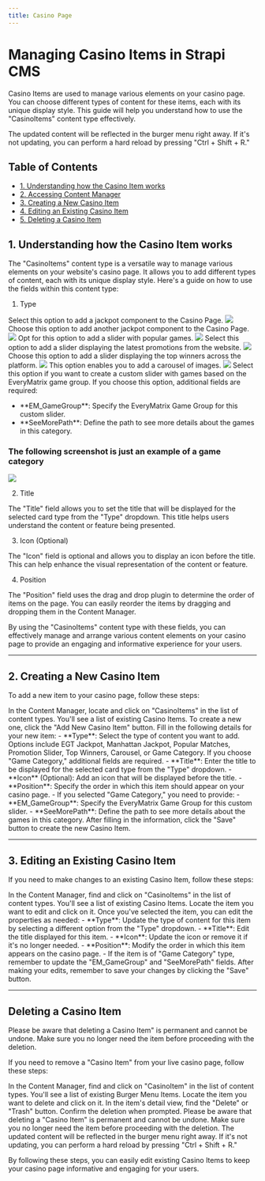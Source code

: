 ```yaml
---
title: Casino Page
---
```

# Managing Casino Items in Strapi CMS

Casino Items are used to manage various elements on your casino page. You can choose different types of content for these items, each with its unique display style. This guide will help you understand how to use the "CasinoItems" content type effectively.


<Tip>
  The updated content will be reflected in the burger menu right away. If it's not updating, you can perform a hard reload by pressing "Ctrl + Shift + R."
</Tip>

## Table of Contents

- [1. Understanding how the Casino Item works](#understanding-how-the-casino-items-works)
- [2. Accessing Content Manager](#accessing-content-manager)
- [3. Creating a New Casino Item](#creating-a-new-casino-item)
- [4. Editing an Existing Casino Item](#editing-an-existing-casino-item)
- [5. Deleting a Casino Item](#deleting-a-casino-item)

## 1. Understanding how the Casino Item works

The "CasinoItems" content type is a versatile way to manage various elements on your website's casino page. It allows you to add different types of content, each with its unique display style. Here's a guide on how to use the fields within this content type:

1. Type

<AccordionGroup>
  <Accordion title="EGT Jackpot">
    Select this option to add a jackpot component to the Casino Page.
    <Frame>
      <img src="/images/content-types/htmlitems/egtjackpot.png" style={{ borderRadius: '0.5rem' }} />
    </Frame>
  </Accordion>
  
  <Accordion title="Manhattan Jackpot">
    Choose this option to add another jackpot component to the Casino Page.
    <Frame>
      <img src="/images/content-types/htmlitems/manhattanjackpot.png" style={{ borderRadius: '0.5rem' }} />
    </Frame>
  </Accordion>
  
  <Accordion title="Popular Matches">
    Opt for this option to add a slider with popular games.
    <Frame>
      <img src="/images/content-types/htmlitems/popularmatches.png" style={{ borderRadius: '0.5rem' }} />
    </Frame>
  </Accordion>
  
  <Accordion title="Promotion Slider">
    Select this option to add a slider displaying the latest promotions from the website.
    <Frame>
      <img src="/images/content-types/htmlitems/promotions.png" style={{ borderRadius: '0.5rem' }} />
    </Frame>
  </Accordion>
  
  <Accordion title="Top Winners">
    Choose this option to add a slider displaying the top winners across the platform.
    <Frame>
      <img src="/images/content-types/htmlitems/topwinners.png" style={{ borderRadius: '0.5rem' }} />
    </Frame>
  </Accordion>
  
  <Accordion title="Carousel">
    This option enables you to add a carousel of images.
    <Frame>
      <img src="/images/content-types/htmlitems/carousel.png" style={{ borderRadius: '0.5rem' }} />
    </Frame>
  </Accordion>
  
  <Accordion title="Game Category">
    Select this option if you want to create a custom slider with games based on the EveryMatrix game group. If you choose this option, additional fields are required:
    <ul>
      <li>**EM_GameGroup**: Specify the EveryMatrix Game Group for this custom slider.</li>
      <li>**SeeMorePath**: Define the path to see more details about the games in this category.</li>
    </ul>
    <h3>The following screenshot is just an example of a game category</h3>
    <Frame>
      <img src="/images/content-types/htmlitems/gamecategory.png" style={{ borderRadius: '0.5rem' }} />
    </Frame>
  </Accordion>
</AccordionGroup>


2. Title

The "Title" field allows you to set the title that will be displayed for the selected card type from the "Type" dropdown. This title helps users understand the content or feature being presented.

3. Icon (Optional)

The "Icon" field is optional and allows you to display an icon before the title. This can help enhance the visual representation of the content or feature.

4. Position

The "Position" field uses the drag and drop plugin to determine the order of items on the page. You can easily reorder the items by dragging and dropping them in the Content Manager.

By using the "CasinoItems" content type with these fields, you can effectively manage and arrange various content elements on your casino page to provide an engaging and informative experience for your users.


---

## 2. Creating a New Casino Item

To add a new item to your casino page, follow these steps:

<Steps>
  <Step title="Access Content Manager">
    In the Content Manager, locate and click on "CasinoItems" in the list of content types.
  </Step>
  <Step title="Create a New Casino Item">
    You'll see a list of existing Casino Items. To create a new one, click the "Add New Casino Item" button.
  </Step>
  <Step title="Fill in Details">
    Fill in the following details for your new item:
    - **Type**: Select the type of content you want to add. Options include EGT Jackpot, Manhattan Jackpot, Popular Matches, Promotion Slider, Top Winners, Carousel, or Game Category. If you choose "Game Category," additional fields are required.
    - **Title**: Enter the title to be displayed for the selected card type from the "Type" dropdown.
    - **Icon** (Optional): Add an icon that will be displayed before the title.
    - **Position**: Specify the order in which this item should appear on your casino page.
    - If you selected "Game Category," you need to provide:
      - **EM_GameGroup**: Specify the EveryMatrix Game Group for this custom slider.
      - **SeeMorePath**: Define the path to see more details about the games in this category.
  </Step>
  <Step title="Save Your Casino Item">
    After filling in the information, click the "Save" button to create the new Casino Item.
  </Step>
</Steps>


---

## 3. Editing an Existing Casino Item

If you need to make changes to an existing Casino Item, follow these steps:

<Steps>
  <Step title="Access Content Manager">
    In the Content Manager, find and click on "CasinoItems" in the list of content types.
  </Step>
  <Step title="Select Item to Edit">
    You'll see a list of existing Casino Items. Locate the item you want to edit and click on it.
  </Step>
  <Step title="Edit Item Properties">
    Once you've selected the item, you can edit the properties as needed:
    - **Type**: Update the type of content for this item by selecting a different option from the "Type" dropdown.
    - **Title**: Edit the title displayed for this item.
    - **Icon**: Update the icon or remove it if it's no longer needed.
    - **Position**: Modify the order in which this item appears on the casino page.
    - If the item is of "Game Category" type, remember to update the "EM_GameGroup" and "SeeMorePath" fields.
  </Step>
  <Step title="Save Your Edits">
    After making your edits, remember to save your changes by clicking the "Save" button.
  </Step>
</Steps>

---


## Deleting a  Casino Item
<Warning>
  Please be aware that deleting a Casino Item" is permanent and cannot be undone. Make sure you no longer need the item before proceeding with the deletion.
</Warning>

If you need to remove a "Casino Item" from your  live casino page, follow these steps:

<Steps>
  <Step title="Access Content Manager">
    In the Content Manager, find and click on "CasinoItem" in the list of content types.
  </Step>
  <Step title="Select Item to Delete">
    You'll see a list of existing Burger Menu Items. Locate the item you want to delete and click on it.
  </Step>
  <Step title="Find the Delete Button">
    In the item's detail view, find the "Delete" or "Trash" button.
  </Step>
  <Step title="Confirm Deletion">
    Confirm the deletion when prompted. Please be aware that deleting a "Casino Item" is permanent and cannot be undone. Make sure you no longer need the item before proceeding with the deletion.
  </Step>
</Steps>

<Tip>
  The updated content will be reflected in the burger menu right away. If it's not updating, you can perform a hard reload by pressing "Ctrl + Shift + R."
</Tip>

By following these steps, you can easily edit existing Casino Items to keep your casino page informative and engaging for your users.
